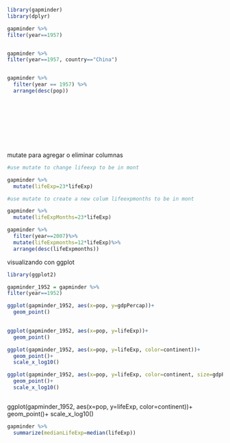 





```r
library(gapminder)
library(dplyr)
```

```r
gapminder %>%
filter(year==1957)



```
```r
gapminder %>%
filter(year==1957, country=="China")



```


```r


gapminder %>%
  filter(year == 1957) %>%
  arrange(desc(pop))
  
  
  
  
  
  
  
  
```
mutate para agregar o eliminar columnas
```r
#use mutate to change lifeexp to be in mont

gapminder %>%
  mutate(lifeExp=23*lifeExp)


```


```r
#use mutate to create a new colum lifeexpmonths to be in mont

gapminder %>%
  mutate(lifeExpMonths=23*lifeExp)
```


```r
gapminder %>%
  filter(year==2007)%>%
  mutate(lifeExpmonths=12*lifeExp)%>%
  arrange(desc(lifeExpmonths))
```


visualizando con ggplot

```r
library(ggplot2)

gapminder_1952 = gapminder %>%
filter(year==1952)

ggplot(gapminder_1952, aes(x=pop, y=gdpPercap))+
  geom_point()
  
```


```r

ggplot(gapminder_1952, aes(x=pop, y=lifeExp))+
  geom_point()


```


```r


ggplot(gapminder_1952, aes(x=pop, y=lifeExp, color=continent))+
  geom_point()+
  scale_x_log10()


```
```r


ggplot(gapminder_1952, aes(x=pop, y=lifeExp, color=continent, size=gdpPercap))+
  geom_point()+
  scale_x_log10()



```

ggplot(gapminder_1952, aes(x=pop, y=lifeExp, color=continent))+
  geom_point()+
  scale_x_log10()



```r


gapminder %>%
  summarize(medianLifeExp=median(lifeExp))


```


